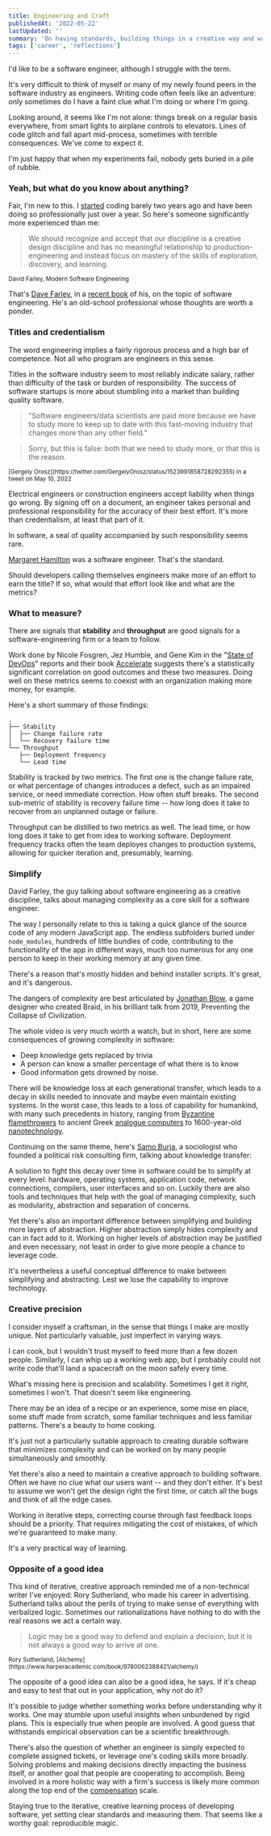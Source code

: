 ```yaml
---
title: Engineering and Craft
publishedAt: '2022-05-22'
lastUpdated: ''
summary: 'On having standards, building things in a creative way and writing code for fun.'
tags: ['career', 'reflections']
---
```


I'd like to be a software engineer, although I struggle with the term.

It's very difficult to think of myself or many of my newly found peers
in the software industry as engineers. Writing code often feels like
an adventure: only sometimes do I have a faint clue what I'm doing
or where I'm going.

Looking around, it seems like I'm not alone: things break on a regular basis
everywhere, from smart lights to airplane controls to elevators.
Lines of code glitch and fall apart mid-process, sometimes with terrible consequences.
We've come to expect it.

I'm just happy that when my experiments fail, nobody gets buried in a pile of rubble.

### Yeah, but what do you know about anything?

Fair, I'm new to this. I [started](/blog/switching-lanes) coding barely two years ago and
have been doing so professionally just over a year. So here's someone significantly more
experienced than me:

> We should recognize and accept that our discipline is a creative design discipline
> and has no meaningful relationship to production-engineering and instead focus on
> mastery of the skills of exploration, discovery, and learning.

<small>David Farley, Modern Software Engineering</small>

That's [Dave Farley](https://twitter.com/davefarley77),
in a [recent book](https://www.davefarley.net/?p=352) of his, on the topic of software engineering.
He's an old-school professional whose thoughts are worth a ponder.

### Titles and credentialism

The word engineering implies a fairly rigorous process and a high bar of competence.
Not all who program are engineers in this sense.

Titles in the software industry seem to most reliably indicate salary, rather than difficulty of
the task or burden of responsibility. The success of software startups is more about stumbling
into a market than building quality software.

> "Software engineers/data scientists are paid more because
> we have to study more to keep up to date with this fast-moving industry
> that changes more than any other field."

> Sorry, but this is false: both that we need to study more,
> or that this is the reason.

<small>
  [Gergely Orosz](https://twitter.com/GergelyOrosz/status/1523991858728292355) in a tweet
  on May 10, 2022
</small>

Electrical engineers or construction engineers accept liability when things go wrong.
By signing off on a document, an engineer takes personal and professional responsibility
for the accuracy of their best effort. It's more than credentialism, at least that part of it.

In software, a seal of quality accompanied by such responsibility seems rare.

[Margaret Hamilton](https://www.smithsonianmag.com/smithsonian-institution/margaret-hamilton-led-nasa-software-team-landed-astronauts-moon-180971575/)
was a software engineer. That's the standard.

Should developers calling themselves engineers make more of an effort to earn the title?
If so, what would that effort look like and what are the metrics?

### What to measure?

There are signals that **stability** and **throughput** are good signals for a software-engineering
firm or a team to follow.

Work done by Nicole Fosgren, Jez Humble, and Gene Kim in the "[State of DevOps](https://cloud.google.com/devops/)"
reports and their book [Accelerate](https://itrevolution.com/book/accelerate/) suggests there's a statistically
significant correlation on good outcomes and these two measures. Doing well on these metrics seems to
coexist with an organization making more money, for example.

Here's a short summary of those findings:

```plain
.
├── Stability
│  ├── Change failure rate
│  └── Recovery failure time
└── Throughput
   ├── Deployment frequency
   └── Lead time
```

Stability is tracked by two metrics. The first one is the change failure rate, or what percentage of changes introduces a defect,
such as an impaired service, or need immediate correction. How often stuff breaks. The second sub-metric of stability is
recovery failure time -- how long does it take to recover from an unplanned outage or failure.

Throughput can be distilled to two metrics as well. The lead time, or how long does it take to get
from idea to working software. Deployment frequency tracks often the team deployes changes to production systems,
allowing for quicker iteration and, presumably, learning.

### Simplify

David Farley, the guy talking about software engineering as a creative discipline, talks about managing complexity
as a core skill for a software engineer.

The way I personally relate to this is taking a quick glance of the source code of any modern JavaScript app.
The endless subfolders buried under `node_modules`, hundreds of little bundles of code, contributing
to the functionality of the app in different ways, much too numerous for any one person to keep in their
working memory at any given time.

There's a reason that's mostly hidden and behind installer scripts. It's great, and it's dangerous.

The dangers of complexity are best articulated by [Jonathan Blow](https://twitter.com/Jonathan_Blow),
a game designer who created Braid, in his brilliant talk from 2019, Preventing the Collapse of Civilization.

<YTPlayer url="https://www.youtube.com/watch?v=pW-SOdj4Kkk" />

The whole video is very much worth a watch, but in short, here are some consequences of growing complexity in software:

- Deep knowledge gets replaced by trivia
- A person can know a smaller percentage of what there is to know
- Good information gets drowned by noise.

There will be knowledge loss at each generational transfer, which leads to a decay in skills
needed to innovate and maybe even maintain existing systems. In the worst case,
this leads to a loss of capability for humankind, with many such precedents in history,
ranging from [Byzantine flamethrowers](https://en.wikipedia.org/wiki/Greek_fire)
to ancient Greek [analogue computers](https://en.wikipedia.org/wiki/Antikythera_mechanism)
to 1600-year-old [nanotechnology](https://www.smithsonianmag.com/history/this-1600-year-old-goblet-shows-that-the-romans-were-nanotechnology-pioneers-787224/).

Continuing on the same theme, here's [Samo Burja](https://twitter.com/SamoBurja),
a sociologist who founded a political risk consulting firm, talking about knowledge transfer:

<YTPlayer url="https://www.youtube.com/watch?v=OiNmTVThNEY" />

A solution to fight this decay over time in software could be to simplify at every level:
hardware, operating systems, application code, network connections, compilers, user interfaces and so on.
Luckily there are also tools and techniques that help with the goal of managing complexity, such as modularity,
abstraction and separation of concerns.

Yet there's also an important difference between simplifying and building more layers of abstraction.
Higher abstraction simply hides complexity and can in fact add to it. Working on higher levels of abstraction
may be justified and even necessary, not least in order to give more people a chance to leverage code.

It's nevertheless a useful conceptual difference to make between simplifying and abstracting.
Lest we lose the capability to improve technology.

### Creative precision

I consider myself a craftsman, in the sense that things I make are mostly unique. Not
particularly valuable, just imperfect in varying ways.

I can cook, but I wouldn't trust myself to feed more than a few dozen people. Similarly,
I can whip up a working web app, but I probably could not write code that'll land a spacecraft
on the moon safely every time.

What's missing here is precision and scalability. Sometimes I get it right, sometimes I won't.
That doesn't seem like engineering.

There may be an idea of a recipe or an experience, some mise en place, some stuff made from scratch,
some familiar techniques and less familiar patterns. There's a beauty to home cooking.

It's just not a particularly suitable approach to creating durable software that minimizes
complexity and can be worked on by many people simultaneously and smoothly.

Yet there's also a need to maintain a creative approach to building software. Often we have no clue
what our users want -- and they don't either. It's best to assume we won't get the design right
the first time, or catch all the bugs and think of all the edge cases.

Working in iterative steps, correcting course through fast feedback loops should be a priority.
That requires mitigating the cost of mistakes, of which we're guaranteed to make many.

It's a very practical way of learning.

### Opposite of a good idea

This kind of iterative, creative approach reminded me of a non-technical writer I've enjoyed:
Rory Sutherland, who made his career in advertising. Sutherland talks about the perils of trying to
make sense of everything with verbalized logic. Sometimes our rationalizations
have nothing to do with the real reasons we act a certain way.

> Logic may be a good way to defend and explain a decision,
> but it is not always a good way to arrive at one.

<small>
  Rory Sutherland, [Alchemy](https://www.harperacademic.com/book/9780062388421/alchemy/)
</small>

The opposite of a good idea can also be a good idea, he says. If it's cheap and easy to
test that out in your application, why not do it?

It's possible to judge whether something works before understanding
why it works. One may stumble upon useful insights when unburdened by rigid plans.
This is especially true when people are involved. A good guess that withstands
empirical observation can be a scientific breakthrough.

There's also the question of whether an engineer is simply expected to complete assigned tickets,
or leverage one's coding skills more broadly. Solving problems and making decisions directly impacting
the business itself, or another goal that people are cooperating to accomplish. Being involved
in a more holistic way with a firm's success is likely more common along the top end of the
[compensation](https://blog.pragmaticengineer.com/what-silicon-valley-gets-right-on-software-engineers/) scale.

Staying true to the iterative, creative learning process of developing software,
yet setting clear standards and measuring them. That seems like a worthy goal:
reproducible magic.
